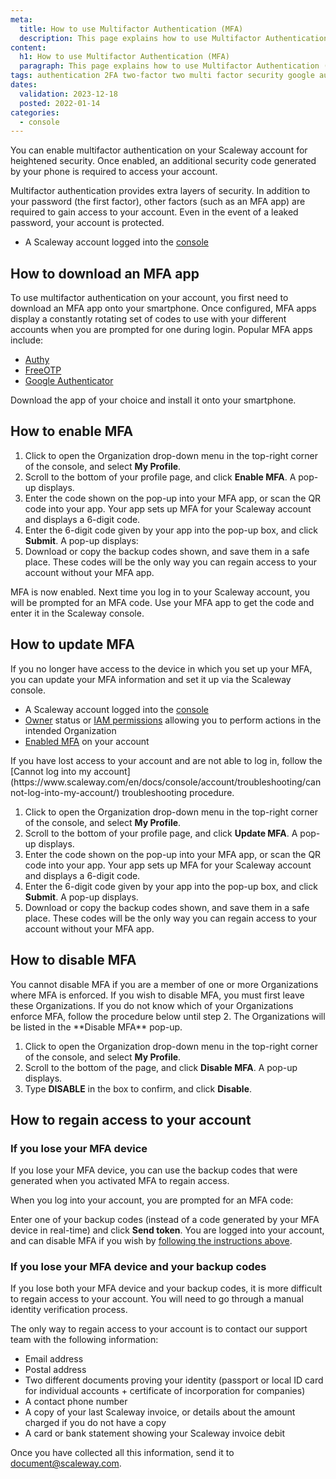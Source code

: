 ```yaml
---
meta:
  title: How to use Multifactor Authentication (MFA)
  description: This page explains how to use Multifactor Authentication (MFA)
content:
  h1: How to use Multifactor Authentication (MFA)
  paragraph: This page explains how to use Multifactor Authentication (MFA)
tags: authentication 2FA two-factor two multi factor security google authenticator authenticator
dates:
  validation: 2023-12-18
  posted: 2022-01-14
categories:
  - console
---
```


You can enable multifactor authentication on your Scaleway account for heightened security. Once enabled, an additional security code generated by your phone is required to access your account.

Multifactor authentication provides extra layers of security. In addition to your password (the first factor), other factors (such as an MFA app) are required to gain access to your account. Even in the event of a leaked password, your account is protected.

<Macro id="requirements" />

- A Scaleway account logged into the [console](https://console.scaleway.com)

## How to download an MFA app

To use multifactor authentication on your account, you first need to download an MFA app onto your smartphone. Once configured, MFA apps display a constantly rotating set of codes to use with your different accounts when you are prompted for one during login. Popular MFA apps include:
- [Authy](https://authy.com/download/)
- [FreeOTP](https://freeotp.github.io/)
- [Google Authenticator](https://play.google.com/store/apps/details?id=com.google.android.apps.authenticator2&hl=en&gl=US)

Download the app of your choice and install it onto your smartphone.

## How to enable MFA

1. Click to open the Organization drop-down menu in the top-right corner of the console, and select **My Profile**.
    <Lightbox src="scaleway-org-dropdown-myprofile.webp" alt="" />
2. Scroll to the bottom of your profile page, and click **Enable MFA**. A pop-up displays.
    <Lightbox src="scaleway-2FA-popup-1.webp" alt="" />
3. Enter the code shown on the pop-up into your MFA app, or scan the QR code into your app.
    Your app sets up MFA for your Scaleway account and displays a 6-digit code.
4. Enter the 6-digit code given by your app into the pop-up box, and click **Submit**. A pop-up displays:
    <Lightbox src="scaleway-2FA-popup-2.webp" alt="" />
5. Download or copy the backup codes shown, and save them in a safe place. These codes will be the only way you can regain access to your account without your MFA app.

MFA is now enabled. Next time you log in to your Scaleway account, you will be prompted for an MFA code. Use your MFA app to get the code and enter it in the Scaleway console.

## How to update MFA

If you no longer have access to the device in which you set up your MFA, you can update your MFA information and set it up via the Scaleway console.

<Macro id="requirements" />

- A Scaleway account logged into the [console](https://console.scaleway.com)
- [Owner](/identity-and-access-management/iam/concepts/#owner) status or [IAM permissions](/identity-and-access-management/iam/concepts/#permission) allowing you to perform actions in the intended Organization
- [Enabled MFA](#how-to-enable-mfa) on your account

<Message type="important">
  If you have lost access to your account and are not able to log in, follow the [Cannot log into my account](https://www.scaleway.com/en/docs/console/account/troubleshooting/cannot-log-into-my-account/) troubleshooting procedure.
</Message>

1. Click to open the Organization drop-down menu in the top-right corner of the console, and select **My Profile**.
2. Scroll to the bottom of your profile page, and click **Update MFA**. A pop-up displays.
3. Enter the code shown on the pop-up into your MFA app, or scan the QR code into your app.
    Your app sets up MFA for your Scaleway account and displays a 6-digit code.
4. Enter the 6-digit code given by your app into the pop-up box, and click **Submit**. A pop-up displays.
5. Download or copy the backup codes shown, and save them in a safe place. These codes will be the only way you can regain access to your account without your MFA app.

## How to disable MFA

<Message type="important">
  You cannot disable MFA if you are a member of one or more Organizations where MFA is enforced. If you wish to disable MFA, you must first leave these Organizations. If you do not know which of your Organizations enforce MFA, follow the procedure below until step 2. The Organizations will be listed in the **Disable MFA** pop-up.
</Message>

1. Click to open the Organization drop-down menu in the top-right corner of the console, and select **My Profile**.
2. Scroll to the bottom of the page, and click **Disable MFA**. A pop-up displays.
    <Lightbox src="scaleway-2FA-disable.webp" alt="" />
3. Type **DISABLE** in the box to confirm, and click **Disable**.

## How to regain access to your account

### If you lose your MFA device

If you lose your MFA device, you can use the backup codes that were generated when you activated MFA to regain access.

When you log into your account, you are prompted for an MFA code:

<Lightbox src="scaleway-2FA-login.webp" alt="" />

Enter one of your backup codes (instead of a code generated by your MFA device in real-time) and click **Send token**. You are logged into your account, and can disable MFA if you wish by [following the instructions above](#how-to-disable-mfa).

### If you lose your MFA device and your backup codes

If you lose both your MFA device and your backup codes, it is more difficult to regain access to your account. You will need to go through a manual identity verification process.

The only way to regain access to your account is to contact our support team with the following information:
  * Email address
  * Postal address
  * Two different documents proving your identity (passport or local ID card for individual accounts + certificate of incorporation for companies)
  * A contact phone number
  * A copy of your last Scaleway invoice, or details about the amount charged if you do not have a copy
  * A card or bank statement showing your Scaleway invoice debit

Once you have collected all this information, send it to [document@scaleway.com](mailto:document@scaleway.com).



